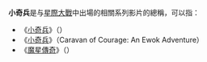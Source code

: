 '''小奇兵'''是与[[星際大戰|星際大戰]]中出場的{{le|依娃族|Ewoks}}相關系列影片的總稱，可以指：
* 《[[小奇兵_(動畫)|小奇兵]]》（{{lang|en|Star Wars: Ewoks}}）
* 《[[小奇兵_(電視電影)|小奇兵]]》（Caravan of Courage: An Ewok Adventure）
* 《[[魔星傳奇|魔星傳奇]]》（{{lang|en|Ewoks: The Battle for Endor}}）

{{disambig|Cat=三字作品消歧义}}